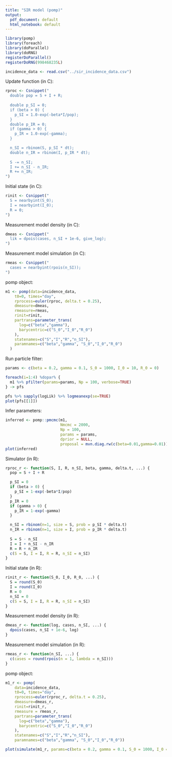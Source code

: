 ```yaml
---
title: "SIR model (pomp)"
output:
  pdf_document: default
  html_notebook: default
---
```


```r
library(pomp)
library(foreach)
library(doParallel)
library(doRNG)
registerDoParallel()
registerDoRNG(998468235L)
```

```r
incidence_data <- read.csv("../sir_incidence_data.csv")
```

Update function (in C):

```r
rproc <- Csnippet("
  double pop = S + I + R;
  
  double p_SI = 0;
  if (beta > 0) {
    p_SI = 1.0-exp(-beta*I/pop);
  }
  double p_IR = 0;
  if (gamma > 0) {
    p_IR = 1.0-exp(-gamma);
  }

  n_SI = rbinom(S, p_SI * dt);
  double n_IR = rbinom(I, p_IR * dt);
  
  S -= n_SI;
  I += n_SI - n_IR;
  R += n_IR;
")
```

Initial state (in C):

```r
rinit <- Csnippet("
  S = nearbyint(S_0);
  I = nearbyint(I_0);
  R = 0;
")
```

Measurement model density (in C):

```r
dmeas <- Csnippet("
  lik = dpois(cases, n_SI + 1e-6, give_log);
")
```

Measurement model simulation (in C):

```r
rmeas <- Csnippet("
  cases = nearbyint(rpois(n_SI));
")
```

pomp object:

```r
m1 <- pomp(data=incidence_data,
    t0=0, times="day",
    rprocess=euler(rproc, delta.t = 0.25),
    dmeasure=dmeas,
    rmeasure=rmeas,
    rinit=rinit,
    partrans=parameter_trans(
      log=c("beta","gamma"),
      barycentric=c("S_0","I_0","R_0")
    ),
    statenames=c("S","I","R","n_SI"),
    paramnames=c("beta","gamma", "S_0","I_0","R_0")
  )
```

Run particle filter:

```r
params <- c(beta = 0.2, gamma = 0.1, S_0 = 1000, I_0 = 10, R_0 = 0)

foreach(i=1:4) %dopar% {
  m1 %>% pfilter(params=params, Np = 100, verbose=TRUE)
} -> pfs

pfs %>% sapply(logLik) %>% logmeanexp(se=TRUE)
plot(pfs[[1]])
```

Infer parameters:

```r
inferred <- pomp::pmcmc(m1,
                        Nmcmc = 2000, 
                        Np = 100, 
                        params = params, 
                        dprior = NULL,
                        proposal = mvn.diag.rw(c(beta=0.01,gamma=0.01)))
plot(inferred)
```

Simulator (in R):

```r
rproc_r <- function(S, I, R, n_SI, beta, gamma, delta.t, ...) {
  pop = S + I + R

  p_SI = 0
  if (beta > 0) {
    p_SI = 1-exp(-beta*I/pop)
  }
  p_IR = 0
  if (gamma > 0) {
    p_IR = 1-exp(-gamma)
  }

  n_SI = rbinom(n=1, size = S, prob = p_SI * delta.t)
  n_IR = rbinom(n=1, size = I, prob = p_IR * delta.t)
  
  S = S - n_SI
  I = I + n_SI - n_IR
  R = R + n_IR
  c(S = S, I = I, R = R, n_SI = n_SI)
}
```

Initial state (in R):

```r
rinit_r <- function(S_0, I_0, R_0, ...) {
  S = round(S_0)
  I = round(I_0)
  R = 0
  n_SI = 0
  c(S = S, I = I, R = R, n_SI = n_SI)
}
```

Measurement model density (in R):

```r
dmeas_r <- function(log, cases, n_SI, ...) {
  dpois(cases, n_SI + 1e-6, log)
}
```

Measurement model simulation (in R):

```r
rmeas_r <- function(n_SI, ...) {
  c(cases = round(rpois(n = 1, lambda = n_SI)))
}
```

pomp object:

```r
m1_r <- pomp(
    data=incidence_data,
    t0=0, times="day",
    rprocess=euler(rproc_r, delta.t = 0.25),
    dmeasure=dmeas_r,
    rinit=rinit_r,
    rmeasure = rmeas_r,
    partrans=parameter_trans(
      log=c("beta","gamma"),
      barycentric=c("S_0","I_0","R_0")
    ),
    statenames=c("S","I","R","n_SI"),
    paramnames=c("beta","gamma", "S_0","I_0","R_0"))
```

```r
plot(simulate(m1_r, params=c(beta = 0.2, gamma = 0.1, S_0 = 1000, I_0 = 10, R_0 = 0), nsim = 1)[[1]])
```

